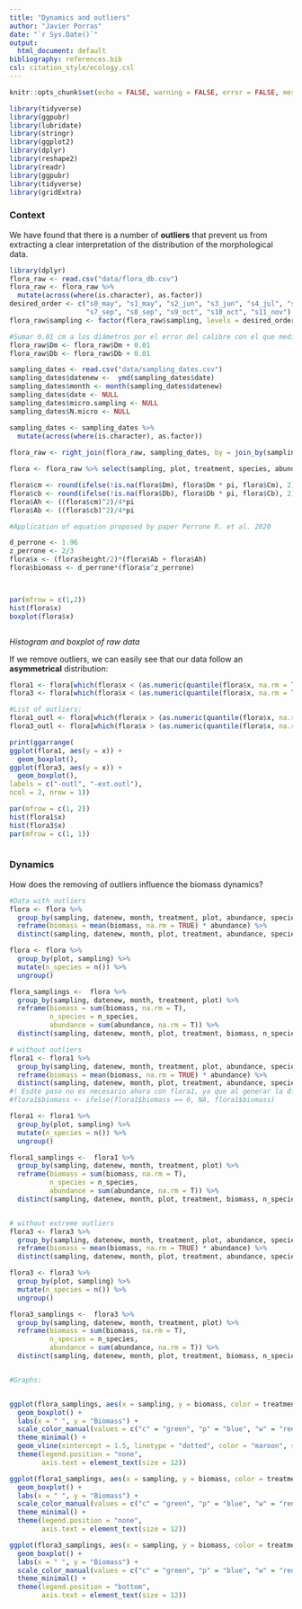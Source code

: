 ```yaml
---
title: "Dynamics and outliers"
author: "Javier Porras"
date: "`r Sys.Date()`"
output: 
  html_document: default
bibliography: references.bib
csl: citation_style/ecology.csl
---
```



```r
knitr::opts_chunk$set(echo = FALSE, warning = FALSE, error = FALSE, message = FALSE)
```

```r
library(tidyverse)
library(ggpubr)
library(lubridate)
library(stringr)
library(ggplot2)
library(dplyr)
library(reshape2)
library(readr)
library(ggpubr)
library(tidyverse)
library(gridExtra)
```

### Context

We have found that there is a number of **outliers** that prevent us from extracting a clear interpretation of the distribution of the morphological data. 


```r
library(dplyr)
flora_raw <- read.csv("data/flora_db.csv")
flora_raw <- flora_raw %>%
  mutate(across(where(is.character), as.factor))
desired_order <- c("s0_may", "s1_may", "s2_jun", "s3_jun", "s4_jul", "s5_jul", "s6_aug", 
                   "s7_sep", "s8_sep", "s9_oct", "s10_oct", "s11_nov")
flora_raw$sampling <- factor(flora_raw$sampling, levels = desired_order)

#Sumar 0.01 cm a los diámetros por el error del calibre con el que medimos
flora_raw$Dm <- flora_raw$Dm + 0.01
flora_raw$Db <- flora_raw$Db + 0.01

sampling_dates <- read.csv("data/sampling_dates.csv")
sampling_dates$datenew <-  ymd(sampling_dates$date)
sampling_dates$month <- month(sampling_dates$datenew)
sampling_dates$date <- NULL
sampling_dates$micro.sampling <- NULL
sampling_dates$N.micro <- NULL

sampling_dates <- sampling_dates %>%
  mutate(across(where(is.character), as.factor))
  
flora_raw <- right_join(flora_raw, sampling_dates, by = join_by(sampling))

flora <- flora_raw %>% select(sampling, plot, treatment, species, abundance, height, Cb, Db, Cm, Dm, datenew, month)

flora$cm <- round(ifelse(!is.na(flora$Dm), flora$Dm * pi, flora$Cm), 2)
flora$cb <- round(ifelse(!is.na(flora$Db), flora$Db * pi, flora$Cb), 2)
flora$Ah <- ((flora$cm)^2)/4*pi
flora$Ab <- ((flora$cb)^2)/4*pi

#Application of equation proposed by paper Perrone R. et al. 2020

d_perrone <- 1.96
z_perrone <- 2/3
flora$x <- (flora$height/2)*(flora$Ab + flora$Ah)
flora$biomass <- d_perrone*(flora$x^z_perrone)



par(mfrow = c(1,2))
hist(flora$x)
boxplot(flora$x)



```
*Histogram and boxplot of raw data*

If we remove outliers, we can easily see that our data follow an **asymmetrical** distribution: 

```r

flora1 <- flora[which(flora$x < (as.numeric(quantile(flora$x, na.rm = TRUE)[4] + (1.5 * IQR(flora$x, na.rm = TRUE))))),] 
flora3 <- flora[which(flora$x < (as.numeric(quantile(flora$x, na.rm = TRUE)[4] + (3 * IQR(flora$x, na.rm = TRUE))))),] 

#List of outliers: 
flora1_outl <- flora[which(flora$x > (as.numeric(quantile(flora$x, na.rm = TRUE)[4] + (1.5 * IQR(flora$x, na.rm = TRUE))))),] 
flora3_outl <- flora[which(flora$x > (as.numeric(quantile(flora$x, na.rm = TRUE)[4] + (3 * IQR(flora$x, na.rm = TRUE))))),] 

print(ggarrange(
ggplot(flora1, aes(y = x)) +
  geom_boxplot(),
ggplot(flora3, aes(y = x)) +
  geom_boxplot(),
labels = c("-outl", "-ext.outl"),
ncol = 2, nrow = 1))

par(mfrow = c(1, 2))
hist(flora1$x)
hist(flora3$x)
par(mfrow = c(1, 1))



```


### Dynamics 

How does the removing of outliers influence the biomass dynamics?

```r
#Data with outliers
flora <- flora %>%
  group_by(sampling, datenew, month, treatment, plot, abundance, species) %>%
  reframe(biomass = mean(biomass, na.rm = TRUE) * abundance) %>%
  distinct(sampling, datenew, month, plot, treatment, abundance, species, biomass)

flora <- flora %>%
  group_by(plot, sampling) %>%
  mutate(n_species = n()) %>%
  ungroup()

flora_samplings <-  flora %>%
  group_by(sampling, datenew, month, treatment, plot) %>%
  reframe(biomass = sum(biomass, na.rm = T), 
          n_species = n_species, 
          abundance = sum(abundance, na.rm = T)) %>%
  distinct(sampling, datenew, month, plot, treatment, biomass, n_species, abundance)

# without outliers
flora1 <- flora1 %>%
  group_by(sampling, datenew, month, treatment, plot, abundance, species) %>%
  reframe(biomass = mean(biomass, na.rm = TRUE) * abundance) %>%
  distinct(sampling, datenew, month, plot, treatment, abundance, species, biomass)
#! Esdte paso no es necesario ahora con flora1, ya que al generar la df hicimos un na.rm = T
#flora1$biomass <- ifelse(flora1$biomass == 0, NA, flora1$biomass)

flora1 <- flora1 %>%
  group_by(plot, sampling) %>%
  mutate(n_species = n()) %>%
  ungroup()

flora1_samplings <-  flora1 %>%
  group_by(sampling, datenew, month, treatment, plot) %>%
  reframe(biomass = sum(biomass, na.rm = T), 
          n_species = n_species, 
          abundance = sum(abundance, na.rm = T)) %>%
  distinct(sampling, datenew, month, plot, treatment, biomass, n_species, abundance)


# without extreme outliers
flora3 <- flora3 %>%
  group_by(sampling, datenew, month, treatment, plot, abundance, species) %>%
  reframe(biomass = mean(biomass, na.rm = TRUE) * abundance) %>%
  distinct(sampling, datenew, month, plot, treatment, abundance, species, biomass)

flora3 <- flora3 %>%
  group_by(plot, sampling) %>%
  mutate(n_species = n()) %>%
  ungroup()

flora3_samplings <-  flora3 %>%
  group_by(sampling, datenew, month, treatment, plot) %>%
  reframe(biomass = sum(biomass, na.rm = T), 
          n_species = n_species, 
          abundance = sum(abundance, na.rm = T)) %>%
  distinct(sampling, datenew, month, plot, treatment, biomass, n_species, abundance)


#Graphs: 


ggplot(flora_samplings, aes(x = sampling, y = biomass, color = treatment)) +
  geom_boxplot() +
  labs(x = " ", y = "Biomass") +
  scale_color_manual(values = c("c" = "green", "p" = "blue", "w" = "red", "wp" = "purple")) +
  theme_minimal() +
  geom_vline(xintercept = 1.5, linetype = "dotted", color = "maroon", size = 0.8) +
  theme(legend.position = "none", 
        axis.text = element_text(size = 12))

ggplot(flora1_samplings, aes(x = sampling, y = biomass, color = treatment)) +
  geom_boxplot() +
  labs(x = " ", y = "Biomass") +
  scale_color_manual(values = c("c" = "green", "p" = "blue", "w" = "red", "wp" = "purple")) +
  theme_minimal() +
  theme(legend.position = "none", 
        axis.text = element_text(size = 12))

ggplot(flora3_samplings, aes(x = sampling, y = biomass, color = treatment)) +
  geom_boxplot() +
  labs(x = " ", y = "Biomass") +
  scale_color_manual(values = c("c" = "green", "p" = "blue", "w" = "red", "wp" = "purple")) +
  theme_minimal() +
  theme(legend.position = "bottom", 
        axis.text = element_text(size = 12))



```




